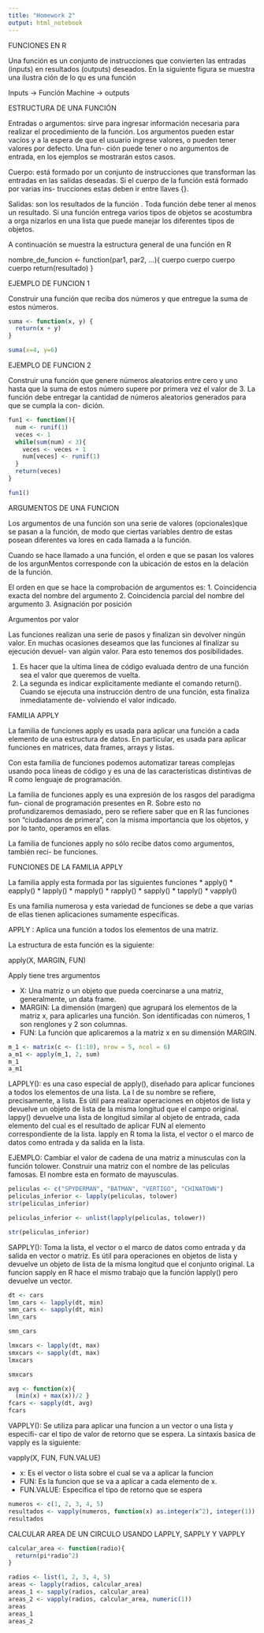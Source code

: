 ---
title: "Homework 2"
output: html_notebook
---
FUNCIONES EN R

Una función es un conjunto de instrucciones que convierten las entradas (inputs)
en resultados (outputs) deseados. En la siguiente figura se muestra una ilustra
ción de lo qu es una función

Inputs -> Función Machine -> outputs

ESTRUCTURA DE UNA FUNCIÓN

Entradas o argumentos: sirve para ingresar información necesaria para realizar
el procedimiento de la función. Los argumentos pueden estar vacíos y a la espera
de que el usuario ingrese valores, o pueden tener valores por defecto. Una fun-
ción puede tener o no argumentos de entrada, en los ejemplos se mostrarán estos 
casos.

Cuerpo: está formado por un conjunto de instrucciones que transforman las entradas
en las salidas deseadas. Si el cuerpo de la función está formado por varias ins-
trucciones estas deben ir entre llaves {}.

Salidas: son los resultados de la función . Toda función debe tener al menos un
resultado. Si una función entrega varios tipos de objetos se acostumbra a orga
nizarlos en una lista que puede manejar los diferentes tipos de objetos.

A continuación se muestra la estructura general de una función en R

nombre_de_funcion <- function(par1, par2, ...){
  cuerpo
  cuerpo
  cuerpo
  cuerpo
  return(resultado)
}

EJEMPLO DE FUNCION 1

Construir una función que reciba dos números y que entregue la suma de estos
números.

```{r}
suma <- function(x, y) {
  return(x + y)
}

suma(x=4, y=6)
```
EJEMPLO DE FUNCION 2

Construir una función que genere números aleatorios entre cero y uno hasta que 
la suma de estos número supere por primera vez el valor de 3. La función debe 
entregar la cantidad de números aleatorios generados para que se cumpla la con-
dición.

```{r}
fun1 <- function(){
  num <- runif(1)
  veces <- 1
  while(sum(num) < 3){
    veces <- veces + 1
    num[veces] <- runif(1)
  }
  return(veces)
}

fun1()
```
ARGUMENTOS DE UNA FUNCION

Los argumentos de una función son una serie de valores (opcionales)que se pasan 
a la función, de modo que ciertas variables dentro de estas posean diferentes va
lores en cada llamada a la función.

Cuando se hace llamado a una función, el orden e que se pasan los valores de los
argunMentos corresponde con la ubicación de estos en la delación de la función. 

El orden en que se hace la comprobación de argumentos es:
1. Coincidencia exacta del nombre del argumento
2. Coincidencia parcial del nombre del argumento
3. Asignación por posición

Argumentos por valor

Las funciones realizan una serie de pasos y finalizan sin devolver ningún valor. 
En muchas ocasiones deseamos que las funciones al finalizar su ejecución devuel-
van algún valor. Para esto tenemos dos posibilidades.

1. Es hacer que la ultima linea de código evaluada dentro de una función sea el
valor que queremos de vuelta.
2. La segunda es indicar explicitamente mediante el comando return(). Cuando se 
ejecuta una instrucción dentro de una función, esta finaliza inmediatamente de-
volviendo el valor indicado.

FAMILIA APPLY

La familia de funciones apply es usada para aplicar una función a cada elemento
de una estructura de datos. En particular, es usada para aplicar funciones en 
matrices, data frames, arrays y listas.

Con esta familia de funciones podemos automatizar tareas complejas usando poca 
líneas de código y es una de las características distintivas de R como lenguaje 
de programación.

La familia de funciones apply es una expresión de los rasgos del paradigma fun-
cional de programación presentes en R. Sobre esto no profundizaremos demasiado, 
pero se refiere saber que en R las funciones son “ciudadanos de primera”, con la
misma importancia que los objetos, y por lo tanto, operamos en ellas.

La familia de funciones apply no sólo recibe datos como argumentos, también reci-
be funciones.

FUNCIONES DE LA FAMILIA APPLY

La familia apply esta formada por las siguientes funciones
* apply()
* eapply()
* lapply()
* mapply()
* rapply()
* sapply()
* tapply()
* vapply()

Es una familia numerosa y esta variedad de funciones se debe a que varias de ellas
tienen aplicaciones sumamente específicas.

APPLY : Aplica una función a todos los elementos de una matriz.

La estructura de esta función es la siguiente:

apply(X, MARGIN, FUN)

Apply tiene tres argumentos

* X: Una matriz o un objeto que pueda coercinarse a una matriz, generalmente, un
data frame. 
* MARGIN: La dimensión (margen) que agrupará los elementos de la matriz x, para
aplicarles una función. Son identificadas con números, 1 son renglones y 2 son
columnas.
* FUN: La función que aplicaremos a la matriz x en su dimensión MARGIN.

```{r}
m_1 <- matrix(c <- (1:10), nrow = 5, ncol = 6)
a_m1 <- apply(m_1, 2, sum)
m_1
a_m1
```

LAPPLY(): es una caso especial de apply(), diseñado para aplicar funciones a todos
los elementos de una lista. La l de su nombre se refiere, precisamente, a lista.
Es útil para realizar operaciones en objetos de lista y devuelve un objeto de lista
de la misma longitud que el campo original. lappy() devuelve una lista de longitud 
similar al objeto de entrada, cada elemento del cual es el resultado de aplicar 
FUN al elemento correspondiente de la lista. lapply en R toma la lista, el vector
o el marco de datos como entrada y da salida en la lista.

EJEMPLO: Cambiar el valor de cadena de una matriz a minusculas con la función
tolower. Construir una matriz con el nombre de las peliculas famosas. El nombre
esta en formato de mayusculas.

```{r}
peliculas <- c("SPYDERMAN", "BATMAN", "VERTIGO", "CHINATOWN")
peliculas_inferior <- lapply(peliculas, tolower)
str(peliculas_inferior)

peliculas_inferior <- unlist(lapply(peliculas, tolower))

str(peliculas_inferior)
```
SAPPLY(): Toma la lista, el vector o el marco de datos como entrada y da salida
en vector o matriz. Es útil para operaciones en objetos de lista y devuelve un 
objeto de lista de la misma longitud que el conjunto original. La funcion sapply
en R hace el mismo trabajo que la función lapply() pero devuelve un vector. 

```{r}
dt <- cars
lmn_cars <- lapply(dt, min)
smn_cars <- sapply(dt, min)
lmn_cars
```
```{r}
smn_cars
```
```{r}
lmxcars <- lapply(dt, max)
smxcars <- sapply(dt, max)
lmxcars
```
```{r}
smxcars
```
```{r}
avg <- function(x){
  (min(x) + max(x))/2 }
fcars <- sapply(dt, avg)
fcars
```
VAPPLY(): Se utiliza para aplicar una funcion a un vector o una lista y especifi-
car el tipo de valor de retorno que se espera. La sintaxis basica de vapply es la
siguiente:

vapply(X, FUN, FUN.VALUE)

* x: Es el vector o lista sobre el cual se va a aplicar la funcion
* FUN: Es la funcion que se va a aplicar a cada elemento de x.
* FUN.VALUE: Especifica el tipo de retorno que se espera

```{r}
numeros <- c(1, 2, 3, 4, 5)
resultados <- vapply(numeros, function(x) as.integer(x^2), integer(1))
resultados
```

CALCULAR AREA DE UN CIRCULO USANDO LAPPLY, SAPPLY Y VAPPLY

```{r}
calcular_area <- function(radio){
  return(pi*radio^2)
}

radios <- list(1, 2, 3, 4, 5)
areas <- lapply(radios, calcular_area)
areas_1 <- sapply(radios, calcular_area)
areas_2 <- vapply(radios, calcular_area, numeric(1))
areas
areas_1
areas_2
```



